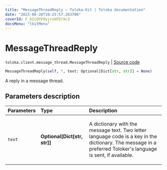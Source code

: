 ```yaml
---
title: "MessageThreadReply — Toloka-Kit | Toloka documentation"
date: "2023-08-28T10:25:57.263700"
coverId: F_bIcOYF9yjrxkPZrXc3
docsMenu: "tkitMenu"
---
```


# MessageThreadReply

`toloka.client.message_thread.MessageThreadReply` | [Source code](https://github.com/Toloka/toloka-kit/blob/v1.2.1/src/client/message_thread.py#L152)

```python
MessageThreadReply(self, *, text: Optional[Dict[str, str]] = None)
```

A reply in a message thread.

## Parameters description

| Parameters | Type | Description |
| :----------| :----| :-----------|
`text`|**Optional\[Dict\[str, str\]\]**|<p>A dictionary with the message text. Two letter language code is a key in the dictionary. The message in a preferred Toloker's language is sent, if available.</p>